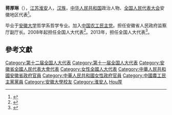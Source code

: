 '''蒋厚琳'''（{{bd|1958年||}}），[[江苏|江苏]][[淮安|淮安]]人，[[汉族|汉族]]，[[中华人民共和国|中华人民共和国]]政治人物、[[全国人民代表大会|全国人民代表大会]]安徽地区代表<ref>{{cite web|author=新华网|title=第十一届全国人大代表|url=http://news.xinhuanet.com/ziliao/2008-03/03/content_7708230.htm?node=36628|publisher=新华网|accessdate=2014-01-07|archive-date=2014-01-10|archive-url=https://web.archive.org/web/20140110211415/http://news.xinhuanet.com/ziliao/2008-03/03/content_7708230.htm?node=36628|dead-url=no}}</ref>。

毕业于[[安徽大学|安徽大学]]哲学系哲学专业。加入[[中国农工民主党|中国农工民主党]]。担任安徽省人民政府监察厅副厅长。2008年起担任全国人大代表<ref>{{cite news|title=全国人大代表信息-蒋厚琳|url= http://210.82.31.1:8084/delegate/viewDelegate.action?dbid=111044|accessdate=2013-04-05|newspaper=全国人大网|archive-url=https://web.archive.org/web/20140407063553/http://www.npc.gov.cn/delegate/viewDelegate.action?dbid=111044|archive-date=2014-04-07|dead-url=yes}}</ref>。2013年，担任全国人大代表<ref>{{cite news|title=全国人大代表信息-蒋厚琳|url= http://210.82.31.1:8084/delegate/viewDelegate.action?dbid=121018|accessdate=2013-04-05|newspaper=全国人大网|archive-url=https://web.archive.org/web/20140407063548/http://www.npc.gov.cn/delegate/viewDelegate.action?dbid=121018|archive-date=2014-04-07|dead-url=yes}}</ref>。

==參考文獻==
{{reflist}}
{{中国政治人物小作品}}
{{DEFAULTSORT:Jiang蔣}}
[[Category:第十二届全国人大代表|Category:第十二届全国人大代表]]
[[Category:第十一届全国人大代表|Category:第十一届全国人大代表]]
[[Category:安徽省全國人民代表大會代表|Category:安徽省全國人民代表大會代表]]
[[Category:女性全國人大代表|Category:女性全國人大代表]]
[[Category:中華人民共和國安徽省政府官員|Category:中華人民共和國安徽省政府官員]]
[[Category:中華人民共和國女性政府官員|Category:中華人民共和國女性政府官員]]
[[Category:中國農工民主黨黨員|Category:中國農工民主黨黨員]]
[[Category:安徽大學校友|Category:安徽大學校友]]
[[Category:淮安人|Category:淮安人]]
[[Category:蔣姓|Hou厚]]